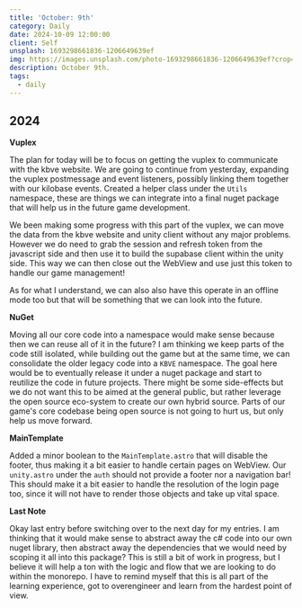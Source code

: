 ```yaml
---
title: 'October: 9th'
category: Daily
date: 2024-10-09 12:00:00
client: Self
unsplash: 1693298661836-1206649639ef
img: https://images.unsplash.com/photo-1693298661836-1206649639ef?crop=entropy&cs=srgb&fm=jpg&ixid=MnwzNjM5Nzd8MHwxfHJhbmRvbXx8fHx8fHx8fDE2ODE3NDg2ODY&ixlib=rb-4.0.3&q=85
description: October 9th. 
tags:
  - daily
---
```



## 2024


**Vuplex**

The plan for today will be to focus on getting the vuplex to communicate with the kbve website.
We are going to continue from yesterday, expanding the vuplex postmessage and event listeners, possibly linking them together with our kilobase events.
Created a helper class under the `Utils` namespace, these are things we can integrate into a final nuget package that will help us in the future game development.

We been making some progress with this part of the vuplex, we can move the data from the kbve website and unity client without any major problems.
However we do need to grab the session and refresh token from the javascript side and then use it to build the supabase client within the unity side.
This way we can then close out the WebView and use just this token to handle our game management!

As for what I understand, we can also also have this operate in an offline mode too but that will be something that we can look into the future.

**NuGet**

Moving all our core code into a namespace would make sense because then we can reuse all of it in the future?
I am thinking we keep parts of the code still isolated, while building out the game but at the same time, we can consolidate the older legacy code into a `KBVE` namespace.
The goal here would be to eventually release it under a nuget package and start to reutilize the code in future projects.
There might be some side-effects but we do not want this to be aimed at the general public, but rather leverage the open source eco-system to create our own hybrid source.
Parts of our game's core codebase being open source is not going to hurt us, but only help us move forward.

**MainTemplate**

Added a minor boolean to the `MainTemplate.astro` that will disable the footer, thus making it a bit easier to handle certain pages on WebView.
Our `unity.astro` under the `auth` should not provide a footer nor a navigation bar!
This should make it a bit easier to handle the resolution of the login page too, since it will not have to render those objects and take up vital space.

**Last Note**

Okay last entry before switching over to the next day for my entries.
I am thinking that it would make sense to abstract away the c# code into our own nuget library, then abstract away the dependencies that we would need by scoping it all into this package?
This is still a bit of work in progress, but I believe it will help a ton with the logic and flow that we are looking to do within the monorepo.
I have to remind myself that this is all part of the learning experience, got to overengineer and learn from the hardest point of view.

<Adsense />